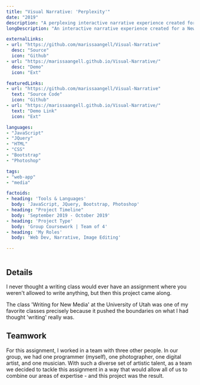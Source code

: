 ```yaml
---
title: "Visual Narrative: 'Perplexity'"
date: "2019"
description: "A perplexing interactive narrative experience created for a New Media writing class."
longDescription: "An interactive narrative experience created for a New Media writing class. The assignment was to craft a narrative that evoked the feeling of 'Perplexity' without using any text or narration."

externalLinks:
- url: "https://github.com/marissaangell/Visual-Narrative"
  desc: "Source"
  icon: "Github"
- url: "https://marissaangell.github.io/Visual-Narrative/"
  desc: "Demo"
  icon: "Ext"

featuredLinks:
- url: "https://github.com/marissaangell/Visual-Narrative"
  text: "Source Code"
  icon: "Github"
- url: "https://marissaangell.github.io/Visual-Narrative/"
  text: "Demo Link"
  icon: "Ext"

languages:
- "JavaScript"
- "JQuery"
- "HTML"
- "CSS"
- "Bootstrap"
- "Photoshop"

tags:
- "web-app"
- "media"

factoids: 
- heading: 'Tools & Languages'
  body: 'JavaScript, JQuery, Bootstrap, Photoshop'
- heading: "Project Timeline"
  body: 'September 2019 - October 2019'
- heading: 'Project Type'
  body: 'Group Coursework | Team of 4'
- heading: 'My Roles'
  body: 'Web Dev, Narrative, Image Editing'

---
```



<img className="mt-10" src={visualNarrativePhoto} alt=""/>

<ProseWrapper>

## Details

I never thought a writing class would ever have an assignment where you weren't allowed to write anything, but then this project came along.

The class 'Writing for New Media' at the University of Utah was one of my favorite classes precisely because it pushed the boundaries on what I had thought 'writing' really was.


## Teamwork

For this assignment, I worked in a team with three other people. In our group, we had one programmer (myself), one photographer, one digital artist, and one musician. With such a diverse set of artistic talent, as a team we decided to tackle this assignment in a way that would allow all of us to combine our areas of expertise - and this project was the result.

</ProseWrapper>
